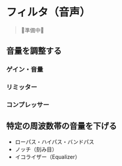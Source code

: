 # フィルタ（音声）

> 🚧準備中🚧


## 音量を調整する

### ゲイン・音量

### リミッター

### コンプレッサー

## 特定の周波数帯の音量を下げる

- ローパス・ハイパス・バンドパス
- ノッチ（刻み目）
- イコライザー（Equalizer）
